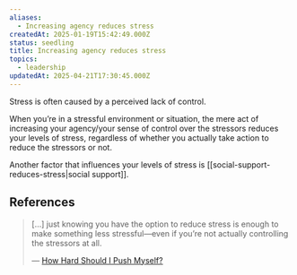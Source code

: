 ```yaml
---
aliases:
  - Increasing agency reduces stress
createdAt: 2025-01-19T15:42:49.000Z
status: seedling
title: Increasing agency reduces stress
topics:
  - leadership
updatedAt: 2025-04-21T17:30:45.000Z
---
```

Stress is often caused by a perceived lack of control.

When you’re in a stressful environment or situation, the mere act of increasing your agency/your sense of control over the stressors reduces your levels of stress, regardless of whether you actually take action to reduce the stressors or not.

Another factor that influences your levels of stress is [[social-support-reduces-stress|social support]].

## References

> […] just knowing you have the option to reduce stress is enough to make something less stressful—even if you’re not actually controlling the stressors at all.
>
> — [How Hard Should I Push Myself?](https://readwise.io/bookreview/11303845?highlight=235390231)
